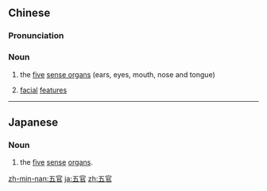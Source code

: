 ==Chinese==
{{zh-forms}}

===Pronunciation===
{{zh-pron
|m=wǔguān
|c=ng5 gun1
|h=pfs=ńg-kôn
|mn=qz:gó͘-koan/tw,xm,zz:ngó͘-koan
|cat=n
}}

===Noun===
{{zh-noun}}

# {{lb|zh|TCM}} the [[five]] [[sense organ]]s (ears, eyes, mouth, nose and tongue)
# [[facial]] [[feature]]s
#: {{zh-x|五官端正|to have regular '''facial features'''}}

----

==Japanese==
{{wikipedia|lang=ja}}
{{ja-kanjitab|ご|かん|yomi=o}}

===Noun===
{{ja-noun|ごかん}}

# the [[five]] [[sense]] [[organ]]s.

[[zh-min-nan:五官]]
[[ja:五官]]
[[zh:五官]]